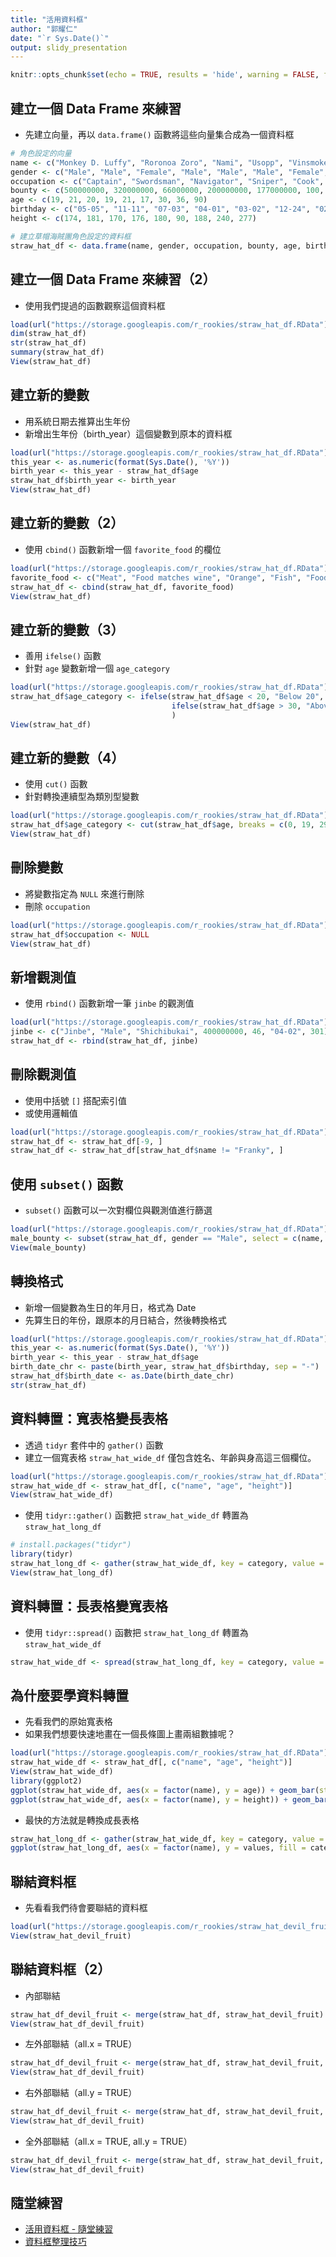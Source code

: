 ```yaml
---
title: "活用資料框"
author: "郭耀仁"
date: "`r Sys.Date()`"
output: slidy_presentation
---
```


```r
knitr::opts_chunk$set(echo = TRUE, results = 'hide', warning = FALSE, fig.show = 'hide')
```

## 建立一個 Data Frame 來練習

- 先建立向量，再以 `data.frame()` 函數將這些向量集合成為一個資料框

```r
# 角色設定的向量
name <- c("Monkey D. Luffy", "Roronoa Zoro", "Nami", "Usopp", "Vinsmoke Sanji", "Tony Tony Chopper", "Nico Robin", "Franky", "Brook")
gender <- c("Male", "Male", "Female", "Male", "Male", "Male", "Female", "Male", "Male")
occupation <- c("Captain", "Swordsman", "Navigator", "Sniper", "Cook", "Doctor", "Archaeologist", "Shipwright", "Musician")
bounty <- c(500000000, 320000000, 66000000, 200000000, 177000000, 100, 130000000, 94000000, 83000000)
age <- c(19, 21, 20, 19, 21, 17, 30, 36, 90)
birthday <- c("05-05", "11-11", "07-03", "04-01", "03-02", "12-24", "02-06", "03-09", "04-03")
height <- c(174, 181, 170, 176, 180, 90, 188, 240, 277)

# 建立草帽海賊團角色設定的資料框
straw_hat_df <- data.frame(name, gender, occupation, bounty, age, birthday, height)
```

## 建立一個 Data Frame 來練習（2）

- 使用我們提過的函數觀察這個資料框

```r
load(url("https://storage.googleapis.com/r_rookies/straw_hat_df.RData"))
dim(straw_hat_df)
str(straw_hat_df)
summary(straw_hat_df)
View(straw_hat_df)
```

## 建立新的變數

- 用系統日期去推算出生年份
- 新增出生年份（birth_year）這個變數到原本的資料框

```r
load(url("https://storage.googleapis.com/r_rookies/straw_hat_df.RData"))
this_year <- as.numeric(format(Sys.Date(), '%Y'))
birth_year <- this_year - straw_hat_df$age
straw_hat_df$birth_year <- birth_year
View(straw_hat_df)
```

## 建立新的變數（2）

- 使用 `cbind()` 函數新增一個 `favorite_food` 的欄位

```r
load(url("https://storage.googleapis.com/r_rookies/straw_hat_df.RData"))
favorite_food <- c("Meat", "Food matches wine", "Orange", "Fish", "Food matches black tea", "Sweets", "Food matches coffee", "Food matches coke", "Milk")
straw_hat_df <- cbind(straw_hat_df, favorite_food)
View(straw_hat_df)
```

## 建立新的變數（3）

- 善用 `ifelse()` 函數
- 針對 `age` 變數新增一個 `age_category`

```r
load(url("https://storage.googleapis.com/r_rookies/straw_hat_df.RData"))
straw_hat_df$age_category <- ifelse(straw_hat_df$age < 20, "Below 20", 
                                    ifelse(straw_hat_df$age > 30, "Above 30", "Between 20 and 30")
                                    )
View(straw_hat_df)
```

## 建立新的變數（4）

- 使用 `cut()` 函數
- 針對轉換連續型為類別型變數

```r
load(url("https://storage.googleapis.com/r_rookies/straw_hat_df.RData"))
straw_hat_df$age_category <- cut(straw_hat_df$age, breaks = c(0, 19, 29, Inf), labels = c("Below 20", "Between 20 and 30", "Above 30"))
View(straw_hat_df)
```

## 刪除變數

- 將變數指定為 `NULL` 來進行刪除
- 刪除 `occupation`

```r
load(url("https://storage.googleapis.com/r_rookies/straw_hat_df.RData"))
straw_hat_df$occupation <- NULL
View(straw_hat_df)
```

## 新增觀測值

- 使用 `rbind()` 函數新增一筆 `jinbe` 的觀測值

```r
load(url("https://storage.googleapis.com/r_rookies/straw_hat_df.RData"))
jinbe <- c("Jinbe", "Male", "Shichibukai", 400000000, 46, "04-02", 301)
straw_hat_df <- rbind(straw_hat_df, jinbe)
```

## 刪除觀測值

- 使用中括號 `[]` 搭配索引值
- 或使用邏輯值

```r
load(url("https://storage.googleapis.com/r_rookies/straw_hat_df.RData"))
straw_hat_df <- straw_hat_df[-9, ] 
straw_hat_df <- straw_hat_df[straw_hat_df$name != "Franky", ]
```

## 使用 `subset()` 函數

- `subset()` 函數可以一次對欄位與觀測值進行篩選

```r
load(url("https://storage.googleapis.com/r_rookies/straw_hat_df.RData"))
male_bounty <- subset(straw_hat_df, gender == "Male", select = c(name, gender, bounty))
View(male_bounty)
```

## 轉換格式

- 新增一個變數為生日的年月日，格式為 Date
- 先算生日的年份，跟原本的月日結合，然後轉換格式

```r
load(url("https://storage.googleapis.com/r_rookies/straw_hat_df.RData"))
this_year <- as.numeric(format(Sys.Date(), '%Y'))
birth_year <- this_year - straw_hat_df$age
birth_date_chr <- paste(birth_year, straw_hat_df$birthday, sep = "-")
straw_hat_df$birth_date <- as.Date(birth_date_chr)
str(straw_hat_df)
```

## 資料轉置：寬表格變長表格

- 透過 `tidyr` 套件中的 `gather()` 函數
- 建立一個寬表格 `straw_hat_wide_df` 僅包含姓名、年齡與身高這三個欄位。

```r
load(url("https://storage.googleapis.com/r_rookies/straw_hat_df.RData"))
straw_hat_wide_df <- straw_hat_df[, c("name", "age", "height")]
View(straw_hat_wide_df)
```

- 使用 `tidyr::gather()` 函數把 `straw_hat_wide_df` 轉置為 `straw_hat_long_df`

```r
# install.packages("tidyr")
library(tidyr)
straw_hat_long_df <- gather(straw_hat_wide_df, key = category, value = values, age, height)
View(straw_hat_long_df)
```

## 資料轉置：長表格變寬表格

- 使用 `tidyr::spread()` 函數把 `straw_hat_long_df` 轉置為 `straw_hat_wide_df`

```r
straw_hat_wide_df <- spread(straw_hat_long_df, key = category, value = values)
```

## 為什麼要學資料轉置

- 先看我們的原始寬表格
- 如果我們想要快速地畫在一個長條圖上畫兩組數據呢？

```r
load(url("https://storage.googleapis.com/r_rookies/straw_hat_df.RData"))
straw_hat_wide_df <- straw_hat_df[, c("name", "age", "height")]
View(straw_hat_wide_df)
library(ggplot2)
ggplot(straw_hat_wide_df, aes(x = factor(name), y = age)) + geom_bar(stat = "identity")
ggplot(straw_hat_wide_df, aes(x = factor(name), y = height)) + geom_bar(stat = "identity")
```

- 最快的方法就是轉換成長表格

```r
straw_hat_long_df <- gather(straw_hat_wide_df, key = category, value = values, age, height)
ggplot(straw_hat_long_df, aes(x = factor(name), y = values, fill = category)) + geom_bar(stat = "identity", position = "dodge")
```

## 聯結資料框

- 先看看我們待會要聯結的資料框

```r
load(url("https://storage.googleapis.com/r_rookies/straw_hat_devil_fruit.RData"))
View(straw_hat_devil_fruit)
```

## 聯結資料框（2）

- 內部聯結

```r
straw_hat_df_devil_fruit <- merge(straw_hat_df, straw_hat_devil_fruit)
View(straw_hat_df_devil_fruit)
```

- 左外部聯結（all.x = TRUE）

```r
straw_hat_df_devil_fruit <- merge(straw_hat_df, straw_hat_devil_fruit, all.x = TRUE)
View(straw_hat_df_devil_fruit)
```

- 右外部聯結（all.y = TRUE）

```r
straw_hat_df_devil_fruit <- merge(straw_hat_df, straw_hat_devil_fruit, all.y = TRUE)
View(straw_hat_df_devil_fruit)
```

- 全外部聯結（all.x = TRUE, all.y = TRUE）

```r
straw_hat_df_devil_fruit <- merge(straw_hat_df, straw_hat_devil_fruit, all.x = TRUE, all.y = TRUE)
View(straw_hat_df_devil_fruit)
```

## 隨堂練習

- [活用資料框 - 隨堂練習](https://yaojenkuo.github.io/r_programming/ch7_exercise)
- [資料框整理技巧](https://www.datacamp.com/community/open-courses/%E8%B3%87%E6%96%99%E6%A1%86%E6%95%B4%E7%90%86%E6%8A%80%E5%B7%A7#gs.lmgdhpc)